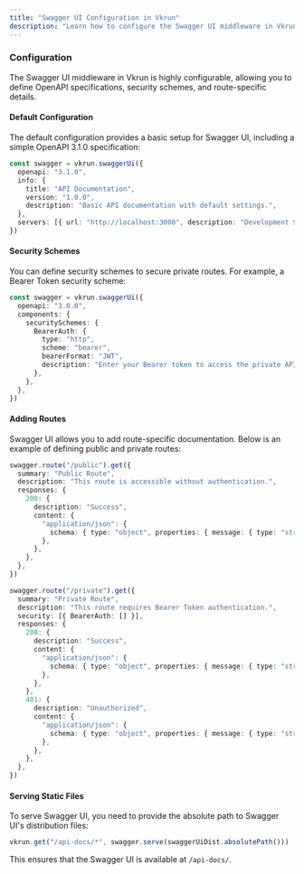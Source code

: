 ```yaml
---
title: "Swagger UI Configuration in Vkrun"
description: "Learn how to configure the Swagger UI middleware in Vkrun, including advanced options and customization."
---
```


### Configuration

The Swagger UI middleware in Vkrun is highly configurable, allowing you to define OpenAPI specifications, security schemes, and route-specific details.

#### Default Configuration

The default configuration provides a basic setup for Swagger UI, including a simple OpenAPI 3.1.0 specification:

```ts
const swagger = vkrun.swaggerUi({
  openapi: "3.1.0",
  info: {
    title: "API Documentation",
    version: "1.0.0",
    description: "Basic API documentation with default settings.",
  },
  servers: [{ url: "http://localhost:3000", description: "Development Server" }],
})
```

#### Security Schemes

You can define security schemes to secure private routes. For example, a Bearer Token security scheme:

```ts
const swagger = vkrun.swaggerUi({
  openapi: "3.0.0",
  components: {
    securitySchemes: {
      BearerAuth: {
        type: "http",
        scheme: "bearer",
        bearerFormat: "JWT",
        description: "Enter your Bearer token to access the private API",
      },
    },
  },
})
```

#### Adding Routes

Swagger UI allows you to add route-specific documentation. Below is an example of defining public and private routes:

```ts
swagger.route("/public").get({
  summary: "Public Route",
  description: "This route is accessible without authentication.",
  responses: {
    200: {
      description: "Success",
      content: {
        "application/json": {
          schema: { type: "object", properties: { message: { type: "string", example: "This is a public route." } } },
        },
      },
    },
  },
})

swagger.route("/private").get({
  summary: "Private Route",
  description: "This route requires Bearer Token authentication.",
  security: [{ BearerAuth: [] }],
  responses: {
    200: {
      description: "Success",
      content: {
        "application/json": {
          schema: { type: "object", properties: { message: { type: "string", example: "This is a private route." } } },
        },
      },
    },
    401: {
      description: "Unauthorized",
      content: {
        "application/json": {
          schema: { type: "object", properties: { message: { type: "string", example: "Authentication required with Bearer Token." } } },
        },
      },
    },
  },
})
```

#### Serving Static Files

To serve Swagger UI, you need to provide the absolute path to Swagger UI's distribution files:

```ts
vkrun.get("/api-docs/*", swagger.serve(swaggerUiDist.absolutePath()))
```

This ensures that the Swagger UI is available at `/api-docs/`.
